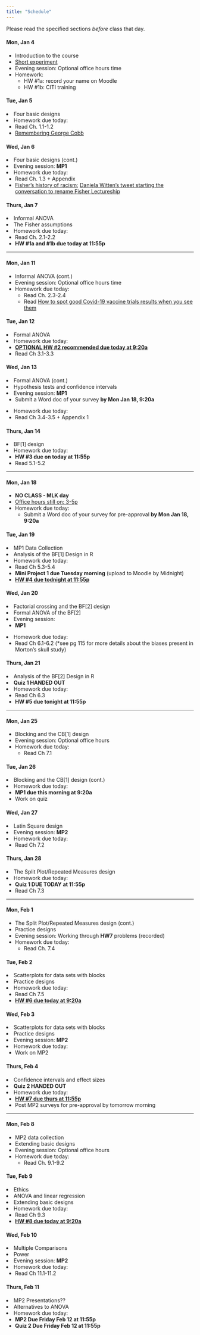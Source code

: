 ```yaml
---
title: "Schedule"
---
```


Please read the specified sections *before* class that day. 

<div class="past">
</div> <!--closing "past" div-->


<div class="row past">
  <div class="col-md-3">
#### Mon, Jan 4
+ Introduction to the course
+ [Short experiment](https://smithcollege.qualtrics.com/jfe/form/SV_71nqdhEpN8frd6B)
+ Evening session: Optional office hours time
+ Homework:
    + HW #1a: record your name on Moodle
    + HW #1b: CITI training
  </div>
  
  <div class="col-md-3">
#### Tue, Jan 5
+ Four basic designs
+ Homework due today:
    + Read Ch. 1.1-1.2
    + [Remembering George Cobb](https://magazine.amstat.org/blog/2020/07/01/remembering-george-cobb-1947-2020/)
  </div>
  
  <div class="col-md-3">
#### Wed, Jan 6
+ Four basic designs (cont.)
+ Evening session: **MP1**
+ Homework due today:
    + Read Ch. 1.3 + Appendix
    + [Fisher's history of racism](https://en.wikipedia.org/wiki/Ronald_Fisher#Eugenics); [Daniela Witten's tweet starting the conversation to rename Fisher Lectureship](https://twitter.com/daniela_witten/status/1268392721275744256?s=09)
  </div>
  
  <div class="col-md-3">
#### Thurs, Jan 7
+ Informal ANOVA
+ The Fisher assumptions
+ Homework due today:
    + Read Ch. 2.1-2.2
    + **HW #1a and #1b due today at 11:55p**
  </div>
</div>

***

<div class="row">
  <div class="col-md-3 past">
#### Mon, Jan 11
+ Informal ANOVA (cont.)
+ Evening session: Optional office hours time
+ Homework due today:
  + Read Ch. 2.3-2.4 
  + Read [How to spot good Covid-19 vaccine trials results when you see them](https://www.statnews.com/2020/11/10/spot-good-covid-19-vaccine-trials-results-when-you-see-them/)
  </div>
  
  <div class="col-md-3 past">
#### Tue, Jan 12
+ Formal ANOVA 
+ Homework due today:
    + [**OPTIONAL HW #2 recommended due today at 9:20a**](labs/intro_to_r.html)
    + Read Ch 3.1-3.3
  </div>
  
  <div class="col-md-3 past">
#### Wed, Jan 13
+ Formal ANOVA (cont.) 
+ Hypothesis tests and confidence intervals 
+ Evening session: **MP1**
    + Submit a Word doc of your survey **by Mon Jan 18, 9:20a**
+ Homework due today:
    + Read Ch 3.4-3.5 + Appendix 1
  </div>
  
  <div class="col-md-3 past">
#### Thurs, Jan 14
+ BF[1] design
+ Homework due today:
  + **HW #3 due on today at 11:55p**
  + Read 5.1-5.2
  </div>
</div>

***

<div class="row">
  <div class="col-md-3 past">
#### Mon, Jan 18
+ **NO CLASS - MLK day**
+ [Office hours still on: 3-5p](https://randigarcia.youcanbook.me/)
+ Homework due today:
  + Submit a Word doc of your survey for pre-approval **by Mon Jan 18, 9:20a**
  </div>
  
  <div class="col-md-3 past">
#### Tue, Jan 19
+ MP1 Data Collection
+ Analysis of the BF[1] Design in R
+ Homework due today:
    + Read Ch 5.3-5.4
    + **Mini Project 1 due Tuesday morning** (upload to Moodle by Midnight)
    + [**HW #4 due todnight at 11:55p**](labs/homework4_21.html)
  </div>
  
  <div class="col-md-3 past">
#### Wed, Jan 20
+ Factorial crossing and the BF[2] design
+ Formal ANOVA of the BF[2]
+ Evening session: 
    + **MP1** 
+ Homework due today:
    + Read Ch 6.1-6.2 (*see pg 115 for more details about the biases present in Morton's skull study)
  </div>
  
  <div class="col-md-3 past">
#### Thurs, Jan 21
+ Analysis of the BF[2] Design in R
+ **Quiz 1 HANDED OUT**
+ Homework due today:
    + Read Ch 6.3
    + **HW #5 due tonight at 11:55p**
  </div>
</div>

***

<div class="row">
  <div class="col-md-3 past">
#### Mon, Jan 25
+ Blocking and the CB[1] design 
+ Evening session: Optional office hours
+ Homework due today:
    + Read Ch 7.1
  </div>
  
  <div class="col-md-3 past">
#### Tue, Jan 26
+ Blocking and the CB[1] design (cont.)
+ Homework due today:
    + **MP1 due this morning at 9:20a**
    + Work on quiz
  </div>
  
  <div class="col-md-3 past">
#### Wed, Jan 27
+ Latin Square design
+ Evening session: **MP2**
+ Homework due today:
    + Read Ch 7.2
  </div>
  
  <div class="col-md-3 past">
#### Thurs, Jan 28
+ The Split Plot/Repeated Measures design
+ Homework due today:
    + **Quiz 1 DUE TODAY at 11:55p**
    + Read Ch 7.3
  </div>
</div>

***

<div class="row">
  <div class="col-md-3 past">
#### Mon, Feb 1
+ The Split Plot/Repeated Measures design (cont.)
+ Practice designs
+ Evening session: Working through **HW7** problems (recorded)
+ Homework due today:
    + Read Ch. 7.4
  </div>
  
  <div class="col-md-3 past">
#### Tue, Feb 2
+ Scatterplots for data sets with blocks
+ Practice designs
+ Homework due today:
    + Read Ch 7.5 
    + [**HW #6 due today at 9:20a**](homework.html)
  </div>
  
  <div class="col-md-3 past">
#### Wed, Feb 3
+ Scatterplots for data sets with blocks
+ Practice designs
+ Evening session: **MP2**
+ Homework due today:
    + Work on MP2
  </div>
  
  <div class="col-md-3 past">
#### Thurs, Feb 4
+ Confidence intervals and effect sizes
+ **Quiz 2 HANDED OUT**
+ Homework due today:
    + [**HW #7 due thurs at 11:55p**](homework.html)
    + Post MP2 surveys for pre-approval by tomorrow morning
  </div>
</div>

***

<div class="row">
  <div class="col-md-3">
#### Mon, Feb 8
+ MP2 data collection
+ Extending basic designs
+ Evening session: Optional office hours
+ Homework due today:
    + Read Ch. 9.1-9.2  
  </div>
  
  <div class="col-md-3">
#### Tue, Feb 9
+ Ethics
+ ANOVA and linear regression
+ Extending basic designs
+ Homework due today:
    + Read Ch 9.3
    + [**HW #8 due today at 9:20a**](homework.html)
  </div>
  
  <div class="col-md-3">
#### Wed, Feb 10
+ Multiple Comparisons
+ Power
+ Evening session: **MP2**
+ Homework due today:
    + Read Ch 11.1-11.2
  </div>
  
  <div class="col-md-3">
#### Thurs, Feb 11
+ MP2 Presentations??
+ Alternatives to ANOVA
+ Homework due today:
    + **MP2 Due Friday Feb 12 at 11:55p**
    + **Quiz 2 Due Friday Feb 12 at 11:55p**

  </div>
</div>


    